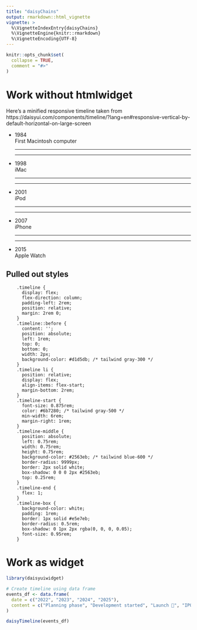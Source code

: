 ```yaml
---
title: "daisyChains"
output: rmarkdown::html_vignette
vignette: >
  %\VignetteIndexEntry{daisyChains}
  %\VignetteEngine{knitr::rmarkdown}
  %\VignetteEncoding{UTF-8}
---
```


```r
knitr::opts_chunk$set(
  collapse = TRUE,
  comment = "#>"
)
```

# Work without htmlwidget

```{=html}
<link href="https://cdn.jsdelivr.net/npm/daisyui@5" rel="stylesheet" type="text/css" />
<script src="https://cdn.jsdelivr.net/npm/@tailwindcss/browser@4"></script>
```

Here's a minified responsive timeline taken from https://daisyui.com/components/timeline/?lang=en#responsive-vertical-by-default-horizontal-on-large-screen

```{=html}
<ul class="timeline timeline-vertical lg:timeline-horizontal">
  <li>
    <div class="timeline-start">1984</div>
    <div class="timeline-middle">
    </div>
    <div class="timeline-end timeline-box">First Macintosh computer</div>
    <hr />
  </li>
  <li>
    <hr />
    <div class="timeline-start">1998</div>
    <div class="timeline-middle">
    </div>
    <div class="timeline-end timeline-box">iMac</div>
    <hr />
  </li>
  <li>
    <hr />
    <div class="timeline-start">2001</div>
    <div class="timeline-middle">
    </div>
    <div class="timeline-end timeline-box">iPod</div>
    <hr />
  </li>
  <li>
    <hr />
    <div class="timeline-start">2007</div>
    <div class="timeline-middle">
    </div>
    <div class="timeline-end timeline-box">iPhone</div>
    <hr />
  </li>
  <li>
    <hr />
    <div class="timeline-start">2015</div>
    <div class="timeline-middle">
    </div>
    <div class="timeline-end timeline-box">Apple Watch</div>
  </li>
</ul>
```

## Pulled out styles

```verbatim
    .timeline {
      display: flex;
      flex-direction: column;
      padding-left: 2rem;
      position: relative;
      margin: 2rem 0;
    }
    .timeline::before {
      content: '';
      position: absolute;
      left: 1rem;
      top: 0;
      bottom: 0;
      width: 2px;
      background-color: #d1d5db; /* tailwind gray-300 */
    }
    .timeline li {
      position: relative;
      display: flex;
      align-items: flex-start;
      margin-bottom: 2rem;
    }
    .timeline-start {
      font-size: 0.875rem;
      color: #6b7280; /* tailwind gray-500 */
      min-width: 6rem;
      margin-right: 1rem;
    }
    .timeline-middle {
      position: absolute;
      left: 0.75rem;
      width: 0.75rem;
      height: 0.75rem;
      background-color: #2563eb; /* tailwind blue-600 */
      border-radius: 9999px;
      border: 2px solid white;
      box-shadow: 0 0 0 2px #2563eb;
      top: 0.25rem;
    }
    .timeline-end {
      flex: 1;
    }
    .timeline-box {
      background-color: white;
      padding: 1rem;
      border: 1px solid #e5e7eb;
      border-radius: 0.5rem;
      box-shadow: 0 1px 2px rgba(0, 0, 0, 0.05);
      font-size: 0.95rem;
    }
```


# Work as widget

```r
library(daisyuiwidget)

# Create timeline using data frame
events_df <- data.frame(
  date = c("2022", "2023", "2024", "2025"),
  content = c("Planning phase", "Development started", "Launch 🚀", "IPO 🚀")
)

daisyTimeline(events_df)
```
